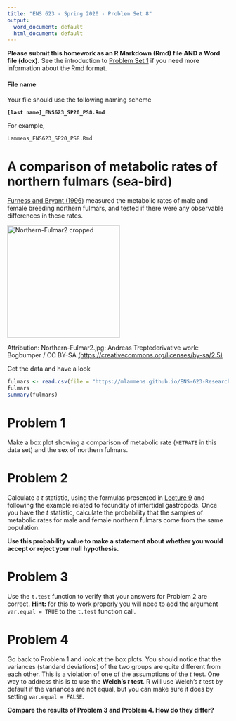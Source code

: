 ```yaml
---
title: "ENS 623 - Spring 2020 - Problem Set 8"
output:
  word_document: default
  html_document: default
---
```


**Please submit this homework as an R Markdown (Rmd) file AND a Word file (docx).**
See the introduction to [Problem Set 1](http://mlammens.github.io/ENS-623-Research-Stats/problem_sets/Problem-set-1.html) if you need more information about the Rmd format.

#### File name

Your file should use the following naming scheme

**`[last name]_ENS623_SP20_PS8.Rmd`**

For example, 

`Lammens_ENS623_SP20_PS8.Rmd`

# A comparison of metabolic rates of northern fulmars (sea-bird)

[Furness and Bryant (1996)](https://esajournals.onlinelibrary.wiley.com/doi/abs/10.2307/2265587) measured the metabolic rates of male and female breeding northern fulmars, and tested if there were any observable differences in these rates.

<a title="Northern-Fulmar2.jpg: Andreas Trepte
derivative work: Bogbumper / CC BY-SA (https://creativecommons.org/licenses/by-sa/2.5)" href="https://commons.wikimedia.org/wiki/File:Northern-Fulmar2_cropped.jpg"><img width="256" alt="Northern-Fulmar2 cropped" src="https://upload.wikimedia.org/wikipedia/commons/thumb/4/43/Northern-Fulmar2_cropped.jpg/256px-Northern-Fulmar2_cropped.jpg"></a>

Attribution: Northern-Fulmar2.jpg: Andreas Treptederivative work: Bogbumper / CC BY-SA [(https://creativecommons.org/licenses/by-sa/2.5)](https://creativecommons.org/licenses/by-sa/2.5)


Get the data and have a look

```r
fulmars <- read.csv(file = "https://mlammens.github.io/ENS-623-Research-Stats/data/Logan_Examples/Chapter6/Data/furness.csv")
fulmars
summary(fulmars)
```

# Problem 1

Make a box plot showing a comparison of metabolic rate (`METRATE` in this data set) and the sex of northern fulmars.

# Problem 2

Calculate a *t* statistic, using the formulas presented in [Lecture 9](http://mlammens.github.io/ENS-623-Research-Stats/lectures/Lecture-9.html) and following the example related to fecundity of intertidal gastropods. 
Once you have the *t* statistic, calculate the probability that the samples of metabolic rates for male and female northern fulmars come from the same population. 

**Use this probability value to make a statement about whether you would accept or reject your null hypothesis.**

# Problem 3

Use the `t.test` function to verify that your answers for Problem 2 are correct. **Hint:** for this to work properly you will need to add the argument `var.equal = TRUE` to the `t.test` function call.

# Problem 4

Go back to Problem 1 and look at the box plots. 
You should notice that the variances (standard deviations) of the two groups are quite different from each other. This is a violation of one of the assumptions of the *t* test. 
One way to address this is to use the **Welch's *t* test**.
R will use Welch's *t* test by default if the variances are not equal, but you can make sure it does by setting `var.equal = FALSE`.

**Compare the results of Problem 3 and Problem 4. How do they differ?**